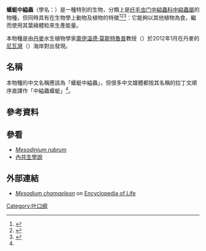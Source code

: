 {{Speciesbox
 | taxon = Mesodinium chamaeleon
 | authority = [[奧伊溫德·莫斯特魯普|Moestrup]], 2012
 | type_strain =
}}
'''蝘蜓中縊蟲'''（學名：{{lang|la|''Mesodinium chamaeleon''}}）是一種特別的生物，分類上是[[纤毛虫门|纤毛虫门]][[中縊蟲科|中縊蟲科]][[中縊蟲屬|中縊蟲屬]]的物種，但同時具有在生物學上動物及植物的特徵<ref>{{cite web|url=http://www.newscientist.com/article/dn21353-zoologger-unique-life-form-is-half-plant-half-animal.html|title=Zoologger: Unique life form is half plant, half animal|author=Michael Marshall|publisher=New Scientist|date=2012-01-13|language=en|access-date=2013-11-02|archive-date=2012-01-18|archive-url=https://web.archive.org/web/20120118222309/http://www.newscientist.com/article/dn21353-zoologger-unique-life-form-is-half-plant-half-animal.html|dead-url=no}}</ref><ref>{{cite journal|title=Studies on the genus Mesodinium I: ultrastructure and description of Mesodinium chamaeleon n. sp., a benthic marine species with green or red chloroplasts|pages=20–39|issn=1550-7408|journal=The Journal of Eukaryotic Microbiology|volume=59|issue=1|date=2012-1|doi=10.1111/j.1550-7408.2011.00593.x|url=https://www.ncbi.nlm.nih.gov/pubmed/22221919|accessdate=2019-02-12|author=Ojvind Moestrup, Lydia Garcia-Cuetos, Per Juel Hansen, Tom Fenchel|pmid=22221919|archive-date=2016-06-02|archive-url=https://web.archive.org/web/20160602230931/http://www.ncbi.nlm.nih.gov/pubmed/22221919|dead-url=no}}</ref><ref name=ETtoday>{{cite news |url=http://www.ettoday.net/news/20120118/20098.htm#ixzz2jU5fXX69 |title=發現海洋新物種　兼具植物與動物特徵！ |publisher=[[ETtoday|ETtoday]]新奇新聞 |language=zh-hant |date=2012-01-18 |access-date=2013-10-30 |archive-date=2017-02-25 |archive-url=https://web.archive.org/web/20170225052721/http://www.ettoday.net/news/20120118/20098.htm#ixzz2jU5fXX69 |dead-url=no }}</ref>：它能夠以其他植物為食，繼而使用其葉綠體粒來生產能量。

本物種是由[[丹麥|丹麥]]水生植物學家[[奧伊溫德·莫斯特魯普|奧伊溫德·莫斯特魯普]]教授（{{lang|da|Øjvind Moestrup}}）於2012年1月在丹麥的[[尼瓦灣|尼瓦灣]]（{{lang|da|Nivå}}）海岸對出發現。

==名稱==
本物種的中文名稱應該為「蝘蜓中縊蟲」，但很多中文媒體都按其名稱的拉丁文順序直譯作「中縊蟲蝘蜓」<ref name=ETtoday />。

==參考資料==
{{reflist}}

==參看==
* ''[[Mesodinium_rubrum|Mesodinium rubrum]]''
* [[內共生學說|內共生學說]]

==外部連結==
* [http://eol.org/pages/61464/overview ''Mesodium chamaeleon''] {{Wayback|url=http://eol.org/pages/61464/overview |date=20131111213021 }} on [[Encyclopedia_of_Life|Encyclopedia of Life]]
{{Taxonbar}}
{{biology-stub}}

[[Category:叶口纲|Category:叶口纲]]